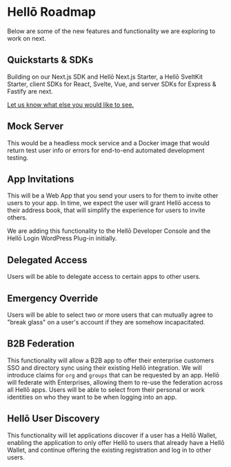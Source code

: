 # Hellō Roadmap

Below are some of the new features and functionality we are exploring to work on next. 

## Quickstarts & SDKs

Building on our Next.js SDK and Hellō Next.js Starter, a Hellō SveltKit Starter, client SDKs for React, Svelte, Vue, and server SDKs for Express & Fastify are next. 

[Let us know what else you would like to see.](https://github.com/hellocoop/hello.dev/discussions/53)

## Mock Server

This would be a headless mock service and a Docker image that would return test user info or errors for end-to-end automated development testing.

## App Invitations

This will be a Web App that you send your users to for them to invite other users to your app. In time, we expect the user will grant Hellō access to their address book, that will simplify the experience for users to invite others.

We are adding this functionality to the Hellō Developer Console and the Hellō Login WordPress Plug-in initially.

## Delegated Access

Users will be able to delegate access to certain apps to other users.

## Emergency Override

Users will be able to select two or more users that can mutually agree to "break glass" on a user's account if they are somehow incapacitated. 

## B2B Federation

This functionality will allow a B2B app to offer their enterprise customers SSO and directory sync using their existing Hellō integration. We will introduce claims for `org` and `groups` that can be requested by an app. Hellō will federate with Enterprises, allowing them to re-use the federation across all Hellō apps. Users will be able to select from their personal or work identities on who they want to be when logging into an app.

## Hellō User Discovery

This functionality will let applications discover if a user has a Hellō Wallet, enabling the application to only offer Hellō to users that already have a Hellō Wallet, and continue offering the existing registration and log in to other users.


